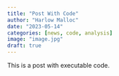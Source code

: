 ```yaml
---
title: "Post With Code"
author: "Harlow Malloc"
date: "2023-05-14"
categories: [news, code, analysis]
image: "image.jpg"
draft: true
---
```


This is a post with executable code.
